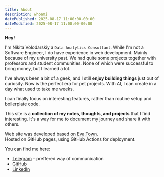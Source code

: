 ```yaml
---
title: About
description: whoami
datePublished: 2025-08-17 11:00:00-00:00
dateModified: 2025-08-17 11:00:00-00:00
---
```


**Hey!**

I'm Nikita Volodarskiy a <code>Data Analytics Consultant</code>. While I'm not a Software Engineer, I do have experience in web development. Mainly because of my university past. We had quite some projects together with professors and student communities. None of which were successful to bring money, but I learned a lot.

I've always been a bit of a geek, and I still **enjoy building things** just out of curiosity. Now is the perfect era for pet projects. With AI, I can create in a day what used to take me weeks.

I can finally focus on interesting features, rather than routine setup and boilerplate code.

This site is a **collection of my notes, thoughts, and projects** that I find interesting. It's a way for me to document my journey and share it with others.

Web site was developed based on [Eva.Town](https://github.com/evadecker/eva.town).  
Hosted on GitHub pages, using GitHub Actions for deployment.

You can find me here:
- [Telegram](https://t.me/n_volodarskiy) – preffered way of communication
- [GitHub](https://github.com/NickWatsonMan)
- [LinkedIn](https://www.linkedin.com/in/nsvolodarskiy/)
